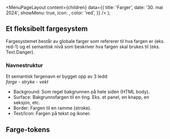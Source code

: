 

<Meta
  title='Farger'
  description='Fargesystemet består av globale farger og et semantisk nivå som beskriver hva fargen skal brukes til.'
/>

  <MenuPageLayout
    content={children}
    data={{
      title: 'Farger',
      date: '30. mai 2024',
      showMenu: true,
      icon: <PaletteIcon />,
      color: 'red',
    }}
  />
);

## Et fleksibelt fargesystem

Fargesystemet består av globale farger som refererer til hva fargen er (eks. red-1) og et semantisk nivå som beskriver hva fargen skal brukes til (eks. Text.Danger).

### Navnestruktur

Et semantisk fargenavn er bygget opp av 3 ledd: <br/>
_farge - stryke - vekt_ <br/>

- Background: Som regel bakgrunnen på hele siden (HTML body).
- Surface: Bakgrunnsfargen til en ting. Eks. et panel, en knapp, en seksjon, etc.
- Border: Fargen til en ramme (stroke).
- Text/Icon: Fargen på tekst og ikoner.

## Farge-tokens

<TokenList
  type='color'
  showThemePicker={true}
  showModeSwitcher={false}
/>

